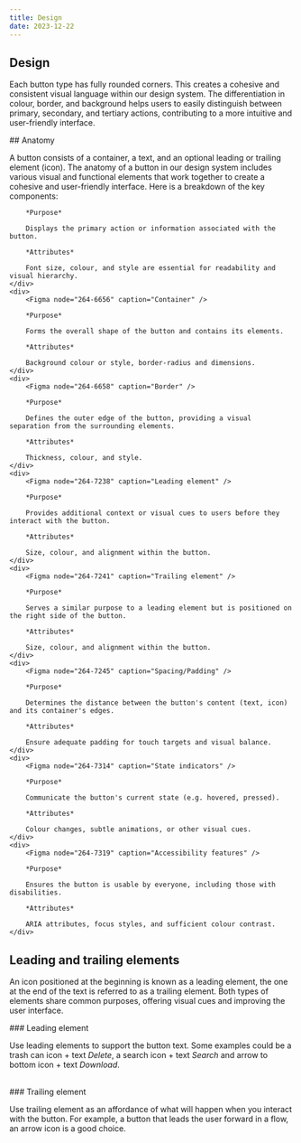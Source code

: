 ```yaml
---
title: Design
date: 2023-12-22
---
```


## Design

Each button type has fully rounded corners. This creates a cohesive and consistent visual language within our design system. The differentiation in colour, border, and background helps users to easily distinguish between primary, secondary, and tertiary actions, contributing to a more intuitive and user-friendly interface.
<Grid columns="1; s{2} m{3}">
<Figma node="258-2977" caption="A primary button has a solid container." />
<Figma node="258-2986" caption="A secondary button has a transparent container and 1 px border." />
<Figma node="258-2989" caption="A tertiary button has transparent container and no border." />
</Grid>

<GdsDivider size="4xl" opacity="0.2" />

<Grid columns="2">

<div>
## Anatomy

A button consists of a container, a text, and an optional leading or trailing element (icon). The anatomy of a button in our design system includes various visual and functional elements that work together to create a cohesive and user-friendly interface. Here is a breakdown of the key components:
</div>


<Figma node="258-3056" caption="Container, text, leading and trailing element." />
</Grid>

<GdsDivider size="4xl" opacity="0.2" />

<Grid columns="1; s{2} m{3}">
    <div>
        <Figma node="264-6654" caption="Text" />

        *Purpose*

        Displays the primary action or information associated with the button.

        *Attributes*

        Font size, colour, and style are essential for readability and visual hierarchy.
    </div>
    <div>
        <Figma node="264-6656" caption="Container" />

        *Purpose*

        Forms the overall shape of the button and contains its elements.

        *Attributes*

        Background colour or style, border-radius and dimensions.
    </div>
    <div>
        <Figma node="264-6658" caption="Border" />

        *Purpose*

        Defines the outer edge of the button, providing a visual separation from the surrounding elements.

        *Attributes*

        Thickness, colour, and style.
    </div> 
    <div>
        <Figma node="264-7238" caption="Leading element" />
        
        *Purpose*

        Provides additional context or visual cues to users before they interact with the button.

        *Attributes*

        Size, colour, and alignment within the button.
    </div>
    <div>
        <Figma node="264-7241" caption="Trailing element" />

        *Purpose*

        Serves a similar purpose to a leading element but is positioned on the right side of the button.

        *Attributes*

        Size, colour, and alignment within the button.
    </div>
    <div>
        <Figma node="264-7245" caption="Spacing/Padding" />

        *Purpose*

        Determines the distance between the button's content (text, icon) and its container's edges.

        *Attributes*

        Ensure adequate padding for touch targets and visual balance.
    </div>
    <div>
        <Figma node="264-7314" caption="State indicators" />

        *Purpose*

        Communicate the button's current state (e.g. hovered, pressed).

        *Attributes*

        Colour changes, subtle animations, or other visual cues.
    </div>
    <div>
        <Figma node="264-7319" caption="Accessibility features" />

        *Purpose*

        Ensures the button is usable by everyone, including those with disabilities.

        *Attributes*

        ARIA attributes, focus styles, and sufficient colour contrast.
    </div>
</Grid>

<GdsDivider size="4xl" opacity="0.2" />

## Leading and trailing elements

An icon positioned at the beginning is known as a leading element, the one at the end of the text is referred to as a trailing element. Both types of elements share common purposes, offering visual cues and improving the user interface. 

<Grid columns="1; s{2}">
<div>
### Leading element

Use leading elements to support the button text. 
Some examples could be a trash can icon + text *Delete*, 
a search icon + text *Search* and arrow to bottom icon + text *Download*. 
</div>

<Figma node="266-7387" caption="Leading elements that support the button text." />
</Grid>

<br size="xl" />

<Grid columns="1; s{2}">
<div>
### Trailing element

Use trailing element as an affordance of what will happen when you interact with the button. For example, a button that leads the user forward in a flow, an arrow icon is a good choice.
</div>
<Figma node="266-7448" caption="The trailing element gives a hint on what is about to happen on click." />
</Grid>


